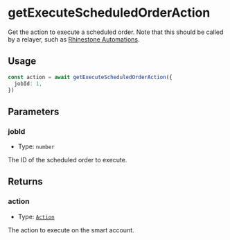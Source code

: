 # getExecuteScheduledOrderAction

Get the action to execute a scheduled order. Note that this should be called by a relayer, such as [Rhinestone Automations](/automations).

## Usage

```typescript copy
const action = await getExecuteScheduledOrderAction({
  jobId: 1,
})
```

## Parameters

### jobId

- Type: `number`

The ID of the scheduled order to execute.

## Returns

### action

- Type: [`Action`](/module-sdk/glossary/types#action)

The action to execute on the smart account.
